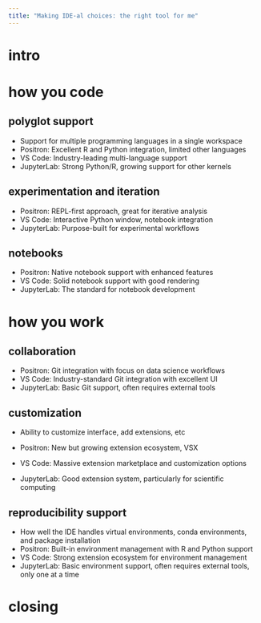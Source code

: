 ```yaml
---
title: "Making IDE-al choices: the right tool for me"
---
```


# intro

# how you code 

## polyglot support
- Support for multiple programming languages in a single workspace
- Positron: Excellent R and Python integration, limited other languages
- VS Code: Industry-leading multi-language support
- JupyterLab: Strong Python/R, growing support for other kernels

## experimentation and iteration
- Positron: REPL-first approach, great for iterative analysis
- VS Code: Interactive Python window, notebook integration
- JupyterLab: Purpose-built for experimental workflows

## notebooks
- Positron: Native notebook support with enhanced features
- VS Code: Solid notebook support with good rendering
- JupyterLab: The standard for notebook development


# how you work
## collaboration
- Positron: Git integration with focus on data science workflows
- VS Code: Industry-standard Git integration with excellent UI
- JupyterLab: Basic Git support, often requires external tools

## customization
- Ability to customize interface, add extensions, etc

- Positron: New but growing extension ecosystem, VSX
- VS Code: Massive extension marketplace and customization options
- JupyterLab: Good extension system, particularly for scientific computing

## reproducibility support
- How well the IDE handles virtual environments, conda environments, and package installation
- Positron: Built-in environment management with R and Python support
- VS Code: Strong extension ecosystem for environment management
- JupyterLab: Basic environment support, often requires external tools, only one at a time

# closing
